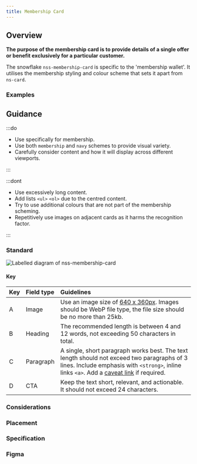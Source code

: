 ```yaml
---
title: Membership Card
---
```





## Overview

**The purpose of the membership card is to provide details of a single offer or benefit exclusively for a particular customer.**

<CompDetails name={componentName} />

The snowflake `nss-membership-card` is specific to the 'membership wallet'. It utilises the membership styling and colour scheme that sets it apart from `ns-card`.

### Examples

<Tabs>
  <TabItem label="Standard">
    <Tabs>
      <TabItem label="Membership scheme">
      </TabItem>
      <TabItem label="Navy scheme">
      </TabItem>
    </Tabs>
  </TabItem>
</Tabs>

## Guidance

:::do

- Use specifically for membership.
- Use both `membership` and `navy` schemes to provide visual variety.
- Carefully consider content and how it will display across different viewports.

:::

:::dont

- Use excessively long content.
- Add lists `<ul>` `<ol>` due to the centred content.
- Try to use additional colours that are not part of the membership scheming.
- Repetitively use images on adjacent cards as it harms the recognition factor.

:::

### Standard

![Labelled diagram of nss-membership-card](@assets/components/nss-membership-card/guidance.webp)

#### Key

| Key | Field type | Guidelines |
| :--- | :--- | :--- |
| <span class="marker">A</span> | Image | Use an image size of [640 x 360px](/guidelines/assets#640x360px). Images should be WebP file type, the file size should be no more than 25kb. |
| <span class="marker">B</span> | Heading | The recommended length is between 4 and 12 words, not exceeding 50 characters in total. |
| <span class="marker">C</span> | Paragraph | A single, short paragraph works best. The text length should not exceed two paragraphs of 3 lines. Include emphasis with `<strong>`, inline links `<a>`. Add a [caveat link](/components/ns-caveat) if required. |
| <span class="marker">D</span> | CTA | Keep the text short, relevant, and actionable. It should not exceed 24 characters. |

### Considerations

### Placement

<Placement name={componentName} />

### Specification

<Specification name={componentName} />

### Figma

<Figma name={componentName} />
